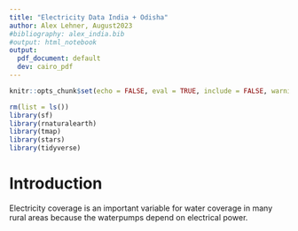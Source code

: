 ```yaml
---
title: "Electricity Data India + Odisha"
author: Alex Lehner, August2023
#bibliography: alex_india.bib
#output: html_notebook
output:
  pdf_document: default
  dev: cairo_pdf
---
```



```r

knitr::opts_chunk$set(echo = FALSE, eval = TRUE, include = FALSE, warning = FALSE, message = FALSE)

rm(list = ls())
library(sf)
library(rnaturalearth)
library(tmap)
library(stars)
library(tidyverse)

```

# Introduction

Electricity coverage is an important variable for water coverage in many rural areas because the waterpumps depend on electrical power.




